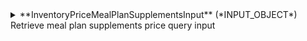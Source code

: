 
<details>
  <summary>
  **InventoryPriceMealPlanSupplementsInput** (*INPUT_OBJECT*)  
  Retrieve meal plan supplements price query input  
  </summary>
  
    <details style={{ pointerEvents: "none" }}>
      <summary>
      **clientCode**&nbsp;<span class="required"> *</span>&nbsp; (*String*)  
      Client code.  
      </summary>
    </details>

    <details style={{ pointerEvents: "none" }}>
      <summary>
      **supplierCode**&nbsp;<span class="required"> *</span>&nbsp; (*String*)  
      Travelgate Supplier/Channel code.  
      </summary>
    </details>

    <details>
      <summary>
      **mealPlanSupplements**&nbsp;<span class="required"> *</span>&nbsp; (*MealPlanSupplementRetrieveInput*)  
      Hotel meal plan supplements input data.  
      </summary>
  
      <details style={{ pointerEvents: "none" }}>
        <summary>
        **rateCode** (*String*)  
        Rate code to be retrieved.  
        </summary>
      </details>

      <details style={{ pointerEvents: "none" }}>
        <summary>
        **rooms** (*String*)  
        List of rooms to be retrieved.  
        </summary>
      </details>

      <details>
        <summary>
        **dateRange** (*DateRangeProductInput*)  
        Date range to apply  
        </summary>
  
        <details style={{ pointerEvents: "none" }}>
          <summary>
          **start**&nbsp;<span class="required"> *</span>&nbsp; (*DateTime*)  
          Start date.  
          </summary>
        </details>

        <details style={{ pointerEvents: "none" }}>
          <summary>
          **end**&nbsp;<span class="required"> *</span>&nbsp; (*DateTime*)  
          End date.  
          </summary>
        </details>
      </details>
    </details>

    <details style={{ pointerEvents: "none" }}>
      <summary>
      **hotelCode**&nbsp;<span class="required"> *</span>&nbsp; (*String*)  
      Code associated with the hotel.  
      </summary>
    </details>

    <details style={{ pointerEvents: "none" }}>
      <summary>
      **contextCode** (*String*)  
      Context code.  
      </summary>
    </details>
  
</details>
